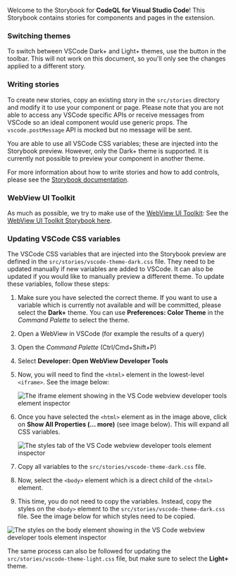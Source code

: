 


<Meta title="Overview" />

Welcome to the Storybook for **CodeQL for Visual Studio Code**! This Storybook contains stories for components and pages in the extension.

### Switching themes

To switch between VSCode Dark+ and Light+ themes, use the button in the toolbar. This will not work on this document, so you'll only see
the changes applied to a different story.

### Writing stories

To create new stories, copy an existing story in the `src/stories` directory and modify it to use your component or page. Please note that
you are not able to access any VSCode specific APIs or receive messages from VSCode so an ideal component would use generic props. The
`vscode.postMessage` API is mocked but no message will be sent.

You are able to use all VSCode CSS variables; these are injected into the Storybook preview. However, only the Dark+ theme is supported. It
is currently not possible to preview your component in another theme.

For more information about how to write stories and how to add controls, please see the
[Storybook documentation](https://storybook.js.org/docs/react/writing-stories/introduction).

### WebView UI Toolkit

As much as possible, we try to make use of the [WebView UI Toolkit](https://github.com/microsoft/vscode-webview-ui-toolkit): See the
[WebView UI Toolkit Storybook here](https://microsoft.github.io/vscode-webview-ui-toolkit/).

### Updating VSCode CSS variables

The VSCode CSS variables that are injected into the Storybook preview are defined in the `src/stories/vscode-theme-dark.css` file. They need to be
updated manually if new variables are added to VSCode. It can also be updated if you would like to manually preview a different theme. To update
these variables, follow these steps:

1. Make sure you have selected the correct theme. If you want to use a variable which is currently not available and will be committed, please
select the **Dark+** theme. You can use **Preferences: Color Theme** in the *Command Palette* to select the theme.
2. Open a WebView in VSCode (for example the results of a query)
3. Open the *Command Palette* (Ctrl/Cmd+Shift+P)
4. Select **Developer: Open WebView Developer Tools**
5. Now, you will need to find the `<html>` element in the lowest-level `<iframe>`. See the image below:

   <img src={iframeImage} alt="The iframe element showing in the VS Code webview developer tools element inspector" />

6. Once you have selected the `<html>` element as in the image above, click on **Show All Properties (... more)** (see image below). This will
expand all CSS variables.

   <img src={stylesImage} alt="The styles tab of the VS Code webview developer tools element inspector" />

7. Copy all variables to the `src/stories/vscode-theme-dark.css` file.
8. Now, select the `<body>` element which is a direct child of the `<html>` element.
9. This time, you do not need to copy the variables. Instead, copy the styles on the `<body>` element to the `src/stories/vscode-theme-dark.css` file.
See the image below for which styles need to be copied.

<img src={bodyImage} alt="The styles on the body element showing in the VS Code webview developer tools element inspector" />

The same process can also be followed for updating the `src/stories/vscode-theme-light.css` file, but make sure to select the **Light+** theme.
